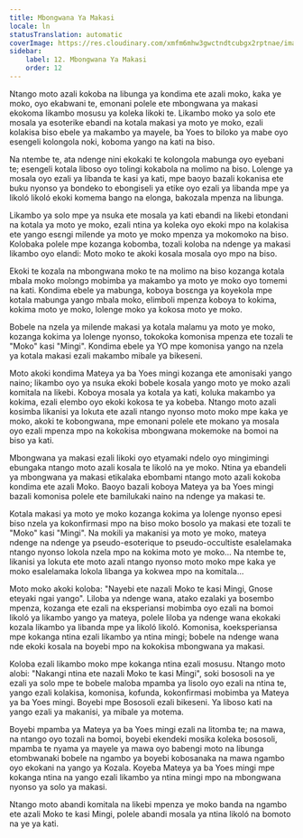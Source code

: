```yaml
---
title: Mbongwana Ya Makasi
locale: ln
statusTranslation: automatic
coverImage: https://res.cloudinary.com/xmfm6mhw3gwctndtcubgx2rptnae/image/upload/v1740468922/small_cover_tratado_de_psicologia_revolucionaria_a4c0dca4e0.webp
sidebar:
    label: 12. Mbongwana Ya Makasi
    order: 12
---
```

Ntango moto azali kokoba na libunga ya kondima ete azali moko, kaka ye moko, oyo ekabwani te, emonani polele ete mbongwana ya makasi ekokoma likambo mosusu ya koleka likoki te. Likambo moko ya solo ete mosala ya esoterike ebandi na kotala makasi ya moto ye moko, ezali kolakisa biso ebele ya makambo ya mayele, ba Yoes to biloko ya mabe oyo esengeli kolongola noki, koboma yango na kati na biso.

Na ntembe te, ata ndenge nini ekokaki te kolongola mabunga oyo eyebani te; esengeli kotala liboso oyo tolingi kokabola na molimo na biso. Lolenge ya mosala oyo ezali ya libanda te kasi ya kati, mpe baoyo bazali kokanisa ete buku nyonso ya bondeko to ebongiseli ya etike oyo ezali ya libanda mpe ya likoló likoló ekoki komema bango na elonga, bakozala mpenza na libunga.

Likambo ya solo mpe ya nsuka ete mosala ya kati ebandi na likebi etondani na kotala ya moto ye moko, ezali ntina ya koleka oyo ekoki mpo na kolakisa ete yango esɛngi milende ya moto ye moko mpenza ya mokomoko na biso. Kolobaka polele mpe kozanga kobomba, tozali koloba na ndenge ya makasi likambo oyo elandi: Moto moko te akoki kosala mosala oyo mpo na biso.

Ekoki te kozala na mbongwana moko te na molimo na biso kozanga kotala mbala moko molɔngɔ mobimba ya makambo ya moto ye moko oyo tomemi na kati. Kondima ebele ya mabunga, koboya bosɛnga ya koyekola mpe kotala mabunga yango mbala moko, elimboli mpenza koboya to kokima, kokima moto ye moko, lolenge moko ya kokosa moto ye moko.

Bobele na nzela ya milende makasi ya kotala malamu ya moto ye moko, kozanga kokima ya lolenge nyonso, tokokoka komonisa mpenza ete tozali te "Moko" kasi "Mingi". Kondima ebele ya YO mpe komonisa yango na nzela ya kotala makasi ezali makambo mibale ya bikeseni.

Moto akoki kondima Mateya ya ba Yoes mingi kozanga ete amonisaki yango naino; likambo oyo ya nsuka ekoki bobele kosala yango moto ye moko azali komitala na likebi. Koboya mosala ya kotala ya kati, koluka makambo ya kokima, ezali elembo oyo ekoki kokosa te ya kobeba. Ntango moto azali kosimba likanisi ya lokuta ete azali ntango nyonso moto moko mpe kaka ye moko, akoki te kobongwana, mpe emonani polele ete mokano ya mosala oyo ezali mpenza mpo na kokokisa mbongwana mokemoke na bomoi na biso ya kati.

Mbongwana ya makasi ezali likoki oyo etyamaki ndelo oyo mingimingi ebungaka ntango moto azali kosala te likoló na ye moko. Ntina ya ebandeli ya mbongwana ya makasi etikalaka ebombami ntango moto azali kokoba kondima ete azali Moko. Baoyo bazali koboya Mateya ya ba Yoes mingi bazali komonisa polele ete bamilukaki naino na ndenge ya makasi te.

Kotala makasi ya moto ye moko kozanga kokima ya lolenge nyonso epesi biso nzela ya kokonfirmasi mpo na biso moko bosolo ya makasi ete tozali te "Moko" kasi "Mingi". Na mokili ya makanisi ya moto ye moko, mateya ndenge na ndenge ya pseudo-esoterique to pseudo-occultiste esalelamaka ntango nyonso lokola nzela mpo na kokima moto ye moko... Na ntembe te, likanisi ya lokuta ete moto azali ntango nyonso moto moko mpe kaka ye moko esalelamaka lokola libanga ya kokwea mpo na komitala...

Moto moko akoki koloba: "Nayebi ete nazali Moko te kasi Mingi, Gnose eteyaki ngai yango". Liloba ya ndenge wana, atako ezalaki ya bosembo mpenza, kozanga ete ezali na eksperiansi mobimba oyo ezali na bomoi likoló ya likambo yango ya mateya, polele liloba ya ndenge wana ekokaki kozala likambo ya libanda mpe ya likoló likoló. Komonisa, koeksperiansa mpe kokanga ntina ezali likambo ya ntina mingi; bobele na ndenge wana nde ekoki kosala na boyebi mpo na kokokisa mbongwana ya makasi.

Koloba ezali likambo moko mpe kokanga ntina ezali mosusu. Ntango moto alobi: "Nakangi ntina ete nazali Moko te kasi Mingi", soki bososoli na ye ezali ya solo mpe te bobele maloba mpamba ya lisolo oyo ezali na ntina te, yango ezali kolakisa, komonisa, kofunda, kokonfirmasi mobimba ya Mateya ya ba Yoes mingi. Boyebi mpe Bososoli ezali bikeseni. Ya liboso kati na yango ezali ya makanisi, ya mibale ya motema.

Boyebi mpamba ya Mateya ya ba Yoes mingi ezali na litomba te; na mawa, na ntango oyo tozali na bomoi, boyebi ekendeki mosika koleka bososoli, mpamba te nyama ya mayele ya mawa oyo babengi moto na libunga etombwanaki bobele na ngambo ya boyebi kobosanaka na mawa ngambo oyo ekokani na yango ya Kozala. Koyeba Mateya ya ba Yoes mingi mpe kokanga ntina na yango ezali likambo ya ntina mingi mpo na mbongwana nyonso ya solo ya makasi.

Ntango moto abandi komitala na likebi mpenza ye moko banda na ngambo ete azali Moko te kasi Mingi, polele abandi mosala ya ntina likoló na bomoto na ye ya kati.

